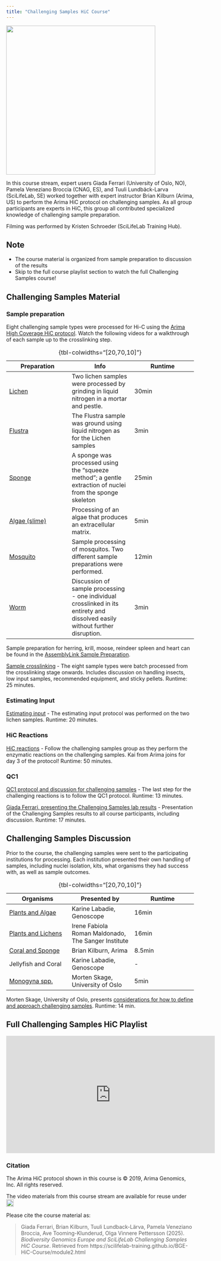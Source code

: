 ```yaml
---
title: "Challenging Samples HiC Course"
---
```

![](/img/ChallengingGroup.png){fig-align="center" width=400 fig-alt="Photo by Hampus Pehrsson Ternström"}

In this course stream, expert users Giada Ferrari (University of Oslo, NO), Pamela Veneziano Broccia (CNAG, ES), and Tuuli Lundbäck-Larva (SciLifeLab, SE) worked together with expert instructor Brian Kilburn (Arima, US) to perform the Arima HiC protocol on challenging samples. As all group participants are experts in HiC, this group all contributed specialized knowledge of challenging sample preparation.

Filming was performed by Kristen Schroeder (SciLifeLab Training Hub).

::: {.callout-tip}
## Note
- The course material is organized from sample preparation to discussion of the results
- Skip to the full course playlist section to watch the full Challenging Samples course!
:::

## Challenging Samples Material
### Sample preparation

Eight challenging sample types were processed for Hi-C using the [Arima High Coverage HiC protocol](https://arimagenomics.com/wp-content/files/User-Guide-Arima-High-Coverage-for-Animal-Tissue.pdf). Watch the following videos for a walkthrough of each sample up to the crosslinking step.

| Preparation | Info | Runtime |
|------|------| ------|
| [Lichen](https://youtu.be/lBVAmwqkWtM) | Two lichen samples were processed by grinding in liquid nitrogen in a mortar and pestle. | 30min |
| [Flustra](https://youtu.be/w8krCpK1JnQ) | The Flustra sample was ground using liquid nitrogen as for the Lichen samples | 3min |
| [Sponge](https://youtu.be/X5mpoOm4XaE) | A sponge was processed using the "squeeze method"; a gentle extraction of nuclei from the sponge skeleton | 25min |
| [Algae (slime)](https://youtu.be/tJ4bPKQfz5o) | Processing of an algae that produces an extracellular matrix. | 5min |
| [Mosquito](https://youtu.be/4ijoSwjzBuo) | Sample processing of mosquitos. Two different sample preparations were performed. | 12min |
| [Worm](https://youtu.be/7i-ZSZzC9_g) | Discussion of sample processing - one individual crosslinked in its entirety and dissolved easily without further disruption. | 3min |
: {tbl-colwidths="[20,70,10]"}

::: callout-note
Sample preparation for herring, krill, moose, reindeer spleen and heart can be found in the [AssemblyLink Sample Preparation](module3.qmd).
:::

[Sample crosslinking](https://youtu.be/ItkQ84fRKCA) - The eight sample types were batch processed from the crosslinking stage onwards. Includes discussion on handling insects, low input samples, recommended equipment, and sticky pellets. Runtime: 25 minutes.

### Estimating Input
[Estimating input](https://youtu.be/l8cSQLg7qss) - The estimating input protocol was performed on the two lichen samples. Runtime: 20 minutes.

### HiC Reactions
[HiC reactions](https://youtu.be/hS509Yb5l4g) - Follow the challenging samples group as they perform the enzymatic reactions on the challenging samples. Kai from Arima joins for day 3 of the protocol! Runtime: 50 minutes.

### QC1
[QC1 protocol and discussion for challenging samples](https://youtu.be/45N-Zs4lqwE) - The last step for the challenging reactions is to follow the QC1 protocol. Runtime: 13 minutes.

[Giada Ferrari, presenting the Challenging Samples lab results](https://youtu.be/dy4vxIIZKSM) - Presentation of the Challenging Samples results to all course participants, including discussion. Runtime: 17 minutes.

## Challenging Samples Discussion
Prior to the course, the challenging samples were sent to the participating institutions for processing. Each institution presented their own handling of samples, including nuclei isolation, kits, what organisms they had success with, as well as sample outcomes.

| Organisms | Presented by | Runtime |
|------|------|------|
|[Plants and Algae](https://youtu.be/1n8cDAUcR1g)|Karine Labadie, Genoscope| 16min |
|[Plants and Lichens](https://youtu.be/-84jnDBsDOM)|Irene Fabiola Roman Maldonado, The Sanger Institute| 16min |
|[Coral and Sponge](https://youtu.be/r_4JdeZef4c)|Brian Kilburn, Arima| 8.5min |
|Jellyfish and Coral|Karine Labadie, Genoscope| - |
|[Monogyna spp.](https://youtu.be/--uDYopgWxI)|Morten Skage, University of Oslo| 5min |
: {tbl-colwidths="[20,70,10]"}

Morten Skage, University of Oslo, presents [considerations for how to define and approach challenging samples](https://youtu.be/1b5BR9Jz3xc). Runtime: 14 min.

## Full Challenging Samples HiC Playlist
<iframe width="560" height="315" src="https://www.youtube.com/embed/videoseries?si=bZSQdDmTL5_mZ4yQ&amp;list=PLs-WBtSInuq-vuXxth5WYZsdCOsjeBepz" title="YouTube video player" frameborder="0" allow="accelerometer; autoplay; clipboard-write; encrypted-media; gyroscope; picture-in-picture; web-share" referrerpolicy="strict-origin-when-cross-origin" allowfullscreen></iframe>

### Citation
The Arima HiC protocol shown in this course is © 2019, Arima Genomics, Inc. All rights reserved.

The video materials from this course stream are available for reuse under <a href="https://creativecommons.org/licenses/by/4.0/" rel="orcid"><img src="img/CCBY4.0.png" alt="" height="20"/></a>

Please cite the course material as:

> Giada Ferrari, Brian Kilburn, Tuuli Lundback-Lärva, Pamela Veneziano Broccia, Ave Tooming-Klunderud, Olga Vinnere Pettersson (2025). *Biodiversity Genomics Europe and SciLifeLab Challenging Samples HiC Course*. Retrieved from https://scilifelab-training.github.io/BGE-HiC-Course/module2.html